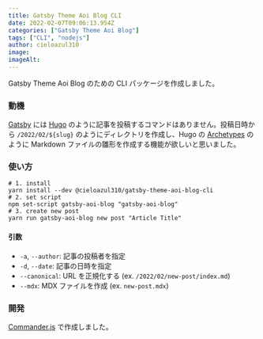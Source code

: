 ```yaml
---
title: Gatsby Theme Aoi Blog CLI
date: 2022-02-07T09:06:13.954Z
categories: ["Gatsby Theme Aoi Blog"]
tags: ["CLI", "nodejs"]
author: cieloazul310
image: 
imageAlt: 
---
```


Gatsby Theme Aoi Blog のための CLI パッケージを作成しました。

### 動機

[Gatsby] には [Hugo] のように記事を投稿するコマンドはありません。投稿日時から `/2022/02/${slug}` のようにディレクトリを作成し、Hugo の [Archetypes](https://gohugo.io/content-management/archetypes/) のように Markdown ファイルの雛形を作成する機能が欲しいと思いました。

### 使い方

```shell
# 1. install
yarn install --dev @cieloazul310/gatsby-theme-aoi-blog-cli
# 2. set script
npm set-script gatsby-aoi-blog "gatsby-aoi-blog"
# 3. create new post
yarn run gatsby-aoi-blog new post "Article Title"
```

#### 引数

- `-a`, `--author`: 記事の投稿者を指定
- `-d`, `--date`: 記事の日時を指定
- `--canonical`: URL を正規化する (ex. `/2022/02/new-post/index.md`)
- `--mdx`: MDX ファイルを作成 (ex. `new-post.mdx`)

### 開発

[Commander.js](https://www.npmjs.com/package/commander) で作成しました。

### 

[Gatsby]: https://gatsbyjs.com/ "Gatsby"
[MUI]: https://mui.org/ "MUI"
[TypeScript]: https://typescriptlang.org/ "TypeScript"
[Hugo]: https://gohugo.io/ "Hugo"
